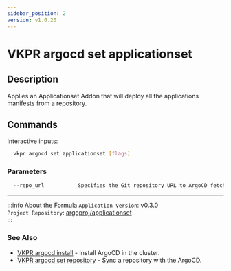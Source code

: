```yaml
---
sidebar_position: 2
version: v1.0.20
---
```


# VKPR argocd set applicationset

## Description

Applies an Applicationset Addon that will deploy all the applications manifests from a repository.

## Commands

Interactive inputs:

```bash
  vkpr argocd set applicationset [flags]
```

### Parameters

```txt
  --repo_url           Specifies the Git repository URL to ArgoCD fetch the applications
```

---

:::info About the Formula
`Application Version`: v0.3.0 <br/>
`Project Repository`: [argoproj/applicationset](https://github.com/argoproj/applicationset) <br/>
:::

### See Also

- [VKPR argocd install](/docs/commands/argocd/vkpr_argocd_install) - Install ArgoCD in the cluster.
- [VKPR argocd set repository](/docs/commands/argocd/set/vkpr_argocd_set_repository) - Sync a repository with the ArgoCD.
